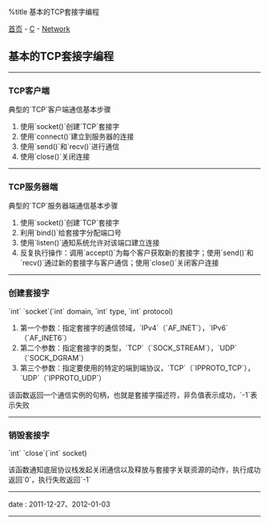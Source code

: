 %title 基本的TCP套接字编程

[[../../../index|首页]] - [[../index|C]] - [[index|Network]]
==基本的TCP套接字编程==
----
===TCP客户端===

典型的`TCP`客户端通信基本步骤

# 使用`socket()`创建`TCP`套接字
# 使用`connect()`建立到服务器的连接
# 使用`send()`和`recv()`进行通信
# 使用`close()`关闭连接
----
===TCP服务器端===

典型的`TCP`服务器端通信基本步骤

# 使用`socket()`创建`TCP`套接字
# 利用`bind()`给套接字分配端口号
# 使用`listen()`通知系统允许对该端口建立连接
# 反复执行操作：调用`accept()`为每个客户获取新的套接字；使用`send()`和`recv()`通过新的套接字与客户通信；使用`close()`关闭客户连接
----
===创建套接字===

`int` `socket`(`int` domain, `int` type, `int` protocol)

# 第一个参数：指定套接字的通信领域，`IPv4`（`AF_INET`），`IPv6`（`AF_INET6`）
# 第二个参数：指定套接字的类型，`TCP`（`SOCK_STREAM`），`UDP`（`SOCK_DGRAM`）
# 第三个参数：指定要使用的特定的端到端协议，`TCP`（`IPPROTO_TCP`），`UDP`（`IPPROTO_UDP`）

该函数返回一个通信实例的句柄，也就是套接字描述符，非负值表示成功，`-1`表示失败
----
===销毁套接字===

`int` `close`(`int` socket)

该函数通知底层协议栈发起关闭通信以及释放与套接字关联资源的动作，执行成功返回`0`，执行失败返回`-1`
----
<red>date</red> : 2011-12-27、2012-01-03
----
